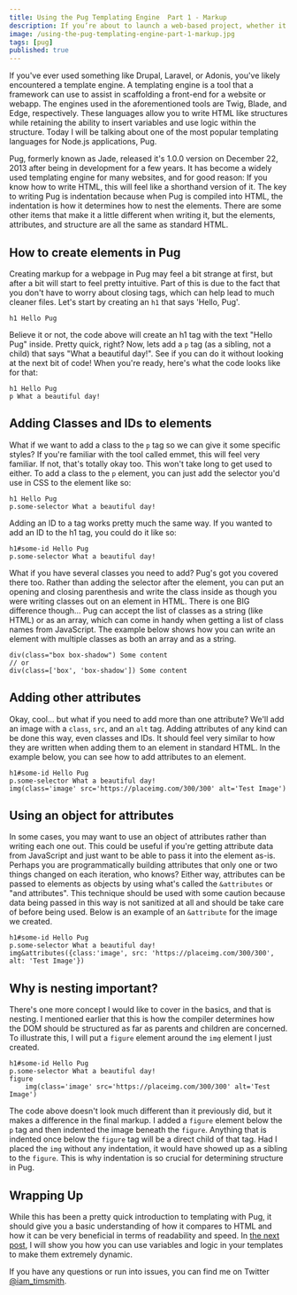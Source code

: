 ```yaml
---
title: Using the Pug Templating Engine  Part 1 - Markup
description: If you’re about to launch a web-based project, whether it’s for a small or large business, the following are the team members you simply can’t do without.
image: /using-the-pug-templating-engine-part-1-markup.jpg
tags: [pug]
published: true
---
```


If you've ever used something like Drupal, Laravel, or Adonis, you've likely encountered a template engine. A templating engine is a tool that a framework can use to assist in scaffolding a front-end for a website or webapp. The engines used in the aforementioned tools are Twig, Blade, and Edge, respectively. These languages allow you to write HTML like structures while retaining the ability to insert variables and use logic within the structure. Today I will be talking about one of the most popular templating languages for Node.js applications, Pug.

Pug, formerly known as Jade, released it's 1.0.0 version on December 22, 2013 after being in development for a few years. It has become a widely used templating engine for many websites, and for good reason: If you know how to write HTML, this will feel like a shorthand version of it. The key to writing Pug is indentation because when Pug is compiled into HTML, the indentation is how it determines how to nest the elements. There are some other items that make it a little different when writing it, but the elements, attributes, and structure are all the same as standard HTML.

## How to create elements in Pug

Creating markup for a webpage in Pug may feel a bit strange at first, but after a bit will start to feel pretty intuitive. Part of this is due to the fact that you don't have to worry about closing tags, which can help lead to much cleaner files. Let's start by creating an `h1` that says 'Hello, Pug'.

```pug
h1 Hello Pug
```

Believe it or not, the code above will create an h1 tag with the text "Hello Pug" inside. Pretty quick, right? Now, lets add a `p` tag (as a sibling, not a child) that says "What a beautiful day!". See if you can do it without looking at the next bit of code! When you're ready, here's what the code looks like for that:

```pug
h1 Hello Pug
p What a beautiful day!
```

## Adding Classes and IDs to elements

What if we want to add a class to the `p` tag so we can give it some specific styles? If you're familiar with the tool called emmet, this will feel very familiar. If not, that's totally okay too. This won't take long to get used to either. To add a class to the `p` element, you can just add the selector you'd use in CSS to the element like so:

```pug
h1 Hello Pug
p.some-selector What a beautiful day!
```

Adding an ID to a tag works pretty much the same way. If you wanted to add an ID to the h1 tag, you could do it like so:

```pug
h1#some-id Hello Pug
p.some-selector What a beautiful day!
```

What if you have several classes you need to add? Pug's got you covered there too. Rather than adding the selector after the element, you can put an opening and closing parenthesis and write the class inside as though you were writing classes out on an element in HTML. There is one BIG difference though... Pug can accept the list of classes as a string (like HTML) or as an array, which can come in handy when getting a list of class names from JavaScript. The example below shows how you can write an element with multiple classes as both an array and as a string.

```pug
div(class="box box-shadow") Some content
// or
div(class=['box', 'box-shadow']) Some content
```

## Adding other attributes

Okay, cool... but what if you need to add more than one attribute? We'll add an image with a `class`, `src`, and an `alt` tag. Adding attributes of any kind can be done this way, even classes and IDs. It should feel very similar to how they are written when adding them to an element in standard HTML. In the example below, you can see how to add attributes to an element.

```pug
h1#some-id Hello Pug
p.some-selector What a beautiful day!
img(class='image' src='https://placeimg.com/300/300' alt='Test Image')
```

## Using an object for attributes

In some cases, you may want to use an object of attributes rather than writing each one out. This could be useful if you're getting attribute data from JavaScript and just want to be able to pass it into the element as-is. Perhaps you are programmatically building attributes that only one or two things changed on each iteration, who knows? Either way, attributes can be passed to elements as objects by using what's called the `&attributes` or "and attributes". This technique should be used with some caution because data being passed in this way is not sanitized at all and should be take care of before being used. Below is an example of an `&attribute` for the image we created.

```pug
h1#some-id Hello Pug
p.some-selector What a beautiful day!
img&attributes({class:'image', src: 'https://placeimg.com/300/300', alt: 'Test Image'})
```

## Why is nesting important?

There's one more concept I would like to cover in the basics, and that is nesting. I mentioned earlier that this is how the compiler determines how the DOM should be structured as far as parents and children are concerned. To illustrate this, I will put a `figure` element around the `img` element I just created.

```pug
h1#some-id Hello Pug
p.some-selector What a beautiful day!
figure
	img(class='image' src='https://placeimg.com/300/300' alt='Test Image')
```

The code above doesn't look much different than it previously did, but it makes a difference in the final markup. I added a `figure` element below the `p` tag and then indented the image beneath the `figure`. Anything that is indented once below the `figure` tag will be a direct child of that tag. Had I placed the `img` without any indentation, it would have showed up as a sibling to the `figure`. This is why indentation is so crucial for determining structure in Pug.

<EmailSignup title='Like this post? Join my mailing list!' />

## Wrapping Up

While this has been a pretty quick introduction to templating with Pug, it should give you a basic understanding of how it compares to HTML and how it can be very beneficial in terms of readability and speed. In [the next post](/blog/using-the-pug-templating-engine-part-2-logic), I will show you how you can use variables and logic in your templates to make them extremely dynamic.

If you have any questions or run into issues, you can find me on Twitter [@iam_timsmith](https://www.twitter.com/iam_timsmith).
